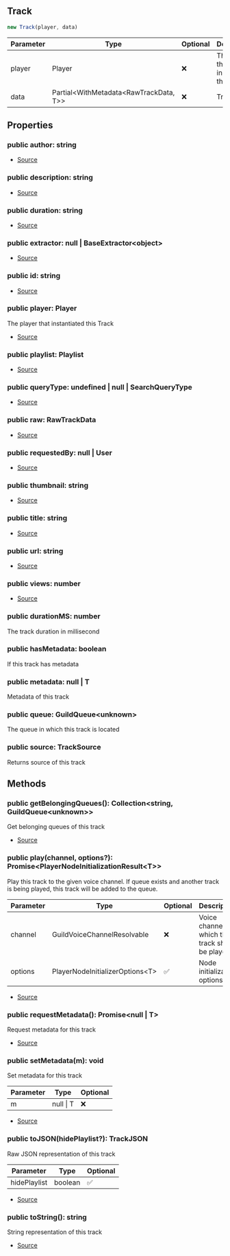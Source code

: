 ## Track


```typescript
new Track(player, data)
```
| Parameter | Type | Optional | Description |
| ----------- | ----------- | ----------- | ----------- |
| player | Player | ❌ | The player that instantiated this Track |
| data | Partial\<WithMetadata\<RawTrackData, T>> | ❌ | Track data |


## Properties
### public author: string
- [Source](https://github.com/Androz2091/discord-player/blob/f2dbc02/packages/discord-player/src/fabric/Track.ts#L19)
### public description: string
- [Source](https://github.com/Androz2091/discord-player/blob/f2dbc02/packages/discord-player/src/fabric/Track.ts#L18)
### public duration: string
- [Source](https://github.com/Androz2091/discord-player/blob/f2dbc02/packages/discord-player/src/fabric/Track.ts#L22)
### public extractor: null \| BaseExtractor\<object>
- [Source](https://github.com/Androz2091/discord-player/blob/f2dbc02/packages/discord-player/src/fabric/Track.ts#L30)
### public id: string
- [Source](https://github.com/Androz2091/discord-player/blob/f2dbc02/packages/discord-player/src/fabric/Track.ts#L31)
### public player: Player
The player that instantiated this Track

- [Source](https://github.com/Androz2091/discord-player/blob/f2dbc02/packages/discord-player/src/fabric/Track.ts#L40)
### public playlist: Playlist
- [Source](https://github.com/Androz2091/discord-player/blob/f2dbc02/packages/discord-player/src/fabric/Track.ts#L25)
### public queryType: undefined \| null \| SearchQueryType
- [Source](https://github.com/Androz2091/discord-player/blob/f2dbc02/packages/discord-player/src/fabric/Track.ts#L26)
### public raw: RawTrackData
- [Source](https://github.com/Androz2091/discord-player/blob/f2dbc02/packages/discord-player/src/fabric/Track.ts#L27)
### public requestedBy: null \| User
- [Source](https://github.com/Androz2091/discord-player/blob/f2dbc02/packages/discord-player/src/fabric/Track.ts#L24)
### public thumbnail: string
- [Source](https://github.com/Androz2091/discord-player/blob/f2dbc02/packages/discord-player/src/fabric/Track.ts#L21)
### public title: string
- [Source](https://github.com/Androz2091/discord-player/blob/f2dbc02/packages/discord-player/src/fabric/Track.ts#L17)
### public url: string
- [Source](https://github.com/Androz2091/discord-player/blob/f2dbc02/packages/discord-player/src/fabric/Track.ts#L20)
### public views: number
- [Source](https://github.com/Androz2091/discord-player/blob/f2dbc02/packages/discord-player/src/fabric/Track.ts#L23)
### public durationMS: number
The track duration in millisecond
### public hasMetadata: boolean
If this track has metadata
### public metadata: null \| T
Metadata of this track
### public queue: GuildQueue\<unknown>
The queue in which this track is located
### public source: TrackSource
Returns source of this track

## Methods
### public getBelongingQueues(): Collection\<string, GuildQueue\<unknown>>
Get belonging queues of this track



- [Source](https://github.com/Androz2091/discord-player/blob/f2dbc02/packages/discord-player/src/fabric/Track.ts#L148)
### public play(channel, options?): Promise\<PlayerNodeInitializationResult\<T>>
Play this track to the given voice channel. If queue exists and another track is being played, this track will be added to the queue.



| Parameter | Type | Optional | Description |
| ----------- | ----------- | ----------- | ----------- |
| channel | GuildVoiceChannelResolvable | ❌ | Voice channel on which this track shall be played |
| options | PlayerNodeInitializerOptions\<T> | ✅ | Node initialization options |


- [Source](https://github.com/Androz2091/discord-player/blob/f2dbc02/packages/discord-player/src/fabric/Track.ts#L159)
### public requestMetadata(): Promise\<null \| T>
Request metadata for this track



- [Source](https://github.com/Androz2091/discord-player/blob/f2dbc02/packages/discord-player/src/fabric/Track.ts#L59)
### public setMetadata(m): void
Set metadata for this track



| Parameter | Type | Optional |
| ----------- | ----------- | ----------- |
| m | null \| T | ❌ |


- [Source](https://github.com/Androz2091/discord-player/blob/f2dbc02/packages/discord-player/src/fabric/Track.ts#L70)
### public toJSON(hidePlaylist?): TrackJSON
Raw JSON representation of this track



| Parameter | Type | Optional |
| ----------- | ----------- | ----------- |
| hidePlaylist | boolean | ✅ |


- [Source](https://github.com/Androz2091/discord-player/blob/f2dbc02/packages/discord-player/src/fabric/Track.ts#L129)
### public toString(): string
String representation of this track



- [Source](https://github.com/Androz2091/discord-player/blob/f2dbc02/packages/discord-player/src/fabric/Track.ts#L122)